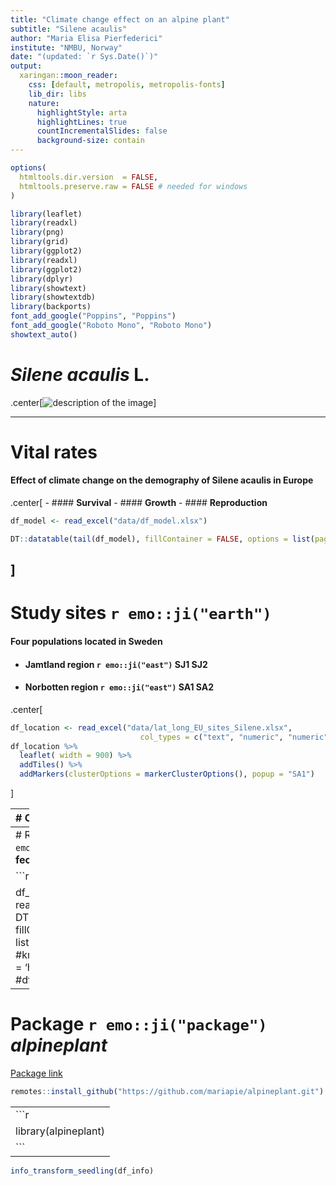 ```yaml
---
title: "Climate change effect on an alpine plant"
subtitle: "Silene acaulis"
author: "Maria Elisa Pierfederici"
institute: "NMBU, Norway"
date: "(updated: `r Sys.Date()`)"
output:
  xaringan::moon_reader:
    css: [default, metropolis, metropolis-fonts]
    lib_dir: libs
    nature:
      highlightStyle: arta
      highlightLines: true
      countIncrementalSlides: false
      background-size: contain
---
```


```r
options(
  htmltools.dir.version  = FALSE,
  htmltools.preserve.raw = FALSE # needed for windows
)

```

```r
library(leaflet)
library(readxl)
library(png)
library(grid)
library(ggplot2)
library(readxl)
library(ggplot2)
library(dplyr)
library(showtext)
library(showtextdb)
library(backports)
font_add_google("Poppins", "Poppins")
font_add_google("Roboto Mono", "Roboto Mono")
showtext_auto()
```

# *Silene acaulis* L.

.center[![description of the image](img/sileneacaulis.png)]

---

# Vital rates 
#### Effect of climate change on the demography of Silene acaulis in Europe


.center[
- #### **Survival**
- #### **Growth**
- #### **Reproduction**
 
```r
df_model <- read_excel("data/df_model.xlsx")     

DT::datatable(tail(df_model), fillContainer = FALSE, options = list(pageLength = 4))
```
]
---

# Study sites `r emo::ji("earth")`

#### Four populations located in **Sweden**

- #### Jamtland region `r emo::ji("east")`  **SJ1**  **SJ2** 
- #### Norbotten region `r emo::ji("east")`  **SA1** **SA2** 

.center[ 
```r

df_location <- read_excel("data/lat_long_EU_sites_Silene.xlsx",
                             col_types = c("text", "numeric", "numeric"))
df_location %>%
  leaflet( width = 900) %>%
  addTiles() %>%
  addMarkers(clusterOptions = markerClusterOptions(), popup = "SA1")
```
]

---
# Climate `r emo::ji("graph")`

.pull-left[
**Temperature** 

```r

df_climate <- read_excel("data/df_climvar_sweden.xlsx")

df_sorted <-
  df_climate %>%
  mutate(site = 
forcats::fct_reorder(site, -temp_mean_summer))

p <- ggplot(df_sorted, aes(site, fill = site)) +
  geom_boxplot(aes(y = temp_mean_summer)) +
  geom_boxplot(aes(y = temp_mean_winter)) +
  geom_point(aes(y = temp_mean_summer), size = 2, alpha = 0.15) +
  geom_point(aes(y = temp_mean_winter), size = 2, alpha = 0.15) +
  scale_fill_hue(direction = 1) +
  theme_classic()

p <- p + labs(x = NULL, y = "Temperature") +
  theme(legend.position = "none",
        axis.title = element_text(size = 16),
         axis.text.x = element_text(family = "Roboto Mono", size = 13),
        axis.text.y = element_text(size = 13))
p
```

]

.pull-right[
**Precipitation** 

```r

df_sorted2 <-
  df_climate %>%
  mutate(site =
           forcats::fct_reorder(site,-precip_tot_summer))

a <- ggplot(df_sorted2, aes(site, fill = site)) +
  geom_boxplot(aes(y= precip_tot_summer)) +
  geom_boxplot(aes(y= precip_tot_winter)) +
  geom_point(aes(y= precip_tot_summer),size = 2, alpha = 0.15)+
  geom_point(aes(y= precip_tot_winter),size = 2, alpha = 0.15)+
  scale_fill_hue(direction = 1) +
  theme_classic()
a <- p+ labs(x = NULL, y = "Precipitation") +
        theme(legend.position = "none")
a
```

]

---
# Reproduction data  `r emo::ji("book")` 
_Silene acaulis_ **fecundity data**


```r
#library(DT)
library(readxl)

df_info <- read_excel("data/info_full_df.xlsx")
DT::datatable(head(df_info), fillContainer = FALSE, options = list(pageLength = 4))
#knitr::kable(head(df_info), format = 'html')
#tibble::as_tibble(df_info)
#df_info %>% DT::datatable()
```

---
# Package `r emo::ji("package")` _alpineplant_

[Package link](https://github.com/mariapie/alpineplant.git)

```r
remotes::install_github("https://github.com/mariapie/alpineplant.git")
```
--
```r
library(alpineplant)
```
--


```r
info_transform_seedling(df_info)
```

